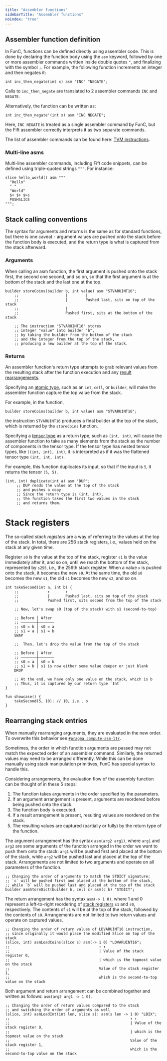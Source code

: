 ```yaml
---
title: "Assembler functions"
sidebarTitle: "Assembler functions"
noindex: "true"
---
```



## Assembler function definition

In FunC, functions can be defined directly using assembler code. This is done by declaring the function body using the `asm` keyword, 
followed by one or more assembler commands written inside double quotes `"`, and finalizing with the symbol `;`.
For example, the following function increments an integer and then negates it:

```func
int inc_then_negate(int x) asm "INC" "NEGATE";
```

Calls to `inc_then_negate` are translated to 2 assembler commands `INC` and `NEGATE`.

Alternatively, the function can be written as:

```func
int inc_then_negate'(int x) asm "INC NEGATE";
```

Here, `INC NEGATE` is treated as a single assembler command by FunC, but the Fift assembler correctly interprets it as two separate commands.

<Aside>

  The list of assembler commands can be found here: [TVM instructions](/tvm/instructions).

</Aside>

### Multi-line asms

Multi-line assembler commands, including Fift code snippets, can be defined using triple-quoted strings `"""`.
For instance:

```func
slice hello_world() asm """
  "Hello"
  " "
  "World"
  $+ $+ $>s
  PUSHSLICE
""";
```

## Stack calling conventions

The syntax for arguments and returns is the same as for standard functions, but there is one caveat - argument values are pushed onto the 
stack before the function body is executed, and the return type is what is captured from the stack afterward.

### Arguments

When calling an asm function, the first argument is pushed onto the stack first, the second one second, and so on, 
so that the first argument is at the bottom of the stack and the last one at the top.

```func
builder storeCoins(builder b, int value) asm "STVARUINT16"; 
    ;;                     |        |
    ;;                     |        Pushed last, sits on top of the stack
    ;;                     |
    ;;                     Pushed first, sits at the bottom of the stack

    ;; The instruction "STVARUINT16" stores 
    ;; integer "value" into builder "b",
    ;; by taking the builder from the bottom of the stack
    ;; and the integer from the top of the stack,
    ;; producing a new builder at the top of the stack.
```

### Returns 

An assembler function's return type attempts to grab relevant values from the resulting stack after the function execution 
and any [result rearrangements](#rearranging-stack-entries).

Specifying an [atomic type](types#atomic-types), such as an `int`, `cell`, or `builder`, will make the assembler function 
capture the top value from the stack. 

For example, in the function,

```func
builder storeCoins(builder b, int value) asm "STVARUINT16"; 
```

the instruction `STVARUINT16` produces a final builder at the top of the stack, which is returned by the `storeCoins` function.

Specifying a [tensor type](types#tensor-types) as a return type, such as `(int, int)`, will cause the assembler function to take as many elements from the stack as 
the number of components in the tensor type. If the tensor type has nested tensor types, like `((int, int), int)`, 
it is interpreted as if it was the flattened tensor type `(int, int, int)`.

For example, this function duplicates its input, so that if the input is `5`, it returns the tensor `(5, 5)`. 

```func 
(int, int) duplicate(int a) asm "DUP";
     ;; DUP reads the value at the top of the stack 
     ;; and pushes a copy.
     ;; Since the return type is (int, int), 
     ;; the function takes the first two values in the stack 
     ;; and returns them.
```

# Stack registers

The so-called _stack registers_ are a way of referring to the values at the top of the stack. In total, 
there are 256 stack registers, i.e., values held on the stack at any given time. 

Register `s0` is the value at the top of the stack, register `s1` is the value immediately after it, and so on, 
until we reach the bottom of the stack, represented by `s255`, i.e., the 256th stack register. 
When a value `x` is pushed onto the stack, it becomes the new `s0`. At the same time, the old `s0` becomes the new `s1`, the old `s1` becomes the new `s2`, and so on.

```tact
int takeSecond(int a, int b) {
    ;;             ↑       ↑
    ;;             |       Pushed last, sits on top of the stack
    ;;             Pushed first, sits second from the top of the stack

    ;; Now, let's swap s0 (top of the stack) with s1 (second-to-top)

    ;; Before │ After
    ;; ───────┼───────
    ;; s0 = b │ s0 = a
    ;; s1 = a │ s1 = b
    SWAP

    ;;  Then, let's drop the value from the top of the stack

    ;; Before │ After
    ;; ───────┼───────
    ;; s0 = a │ s0 = b
    ;; s1 = b │ s1 is now either some value deeper or just blank
    DROP

    ;; At the end, we have only one value on the stack, which is b
    ;; Thus, it is captured by our return type `Int`
}

fun showcase() {
    takeSecond(5, 10); // 10, i.e., b
}
```

## Rearranging stack entries

<Aside>

  When manually rearranging arguments, they are evaluated in the new order. 
  To overwrite this behavior see [`#pragma compute-asm-ltr`](/language/func/compiler-directives#pragma-compute-asm-ltr).

</Aside>

Sometimes, the order in which function arguments are passed may not match the expected order of an assembler command. 
Similarly, the returned values may need to be arranged differently. 
While this can be done manually using stack manipulation primitives, FunC has special syntax to handle this.

Considering arrangements, the evaluation flow of the assembly function can be thought of in these 5 steps:

1. The function takes arguments in the order specified by the parameters.
2. If an argument arrangement is present, arguments are reordered before being pushed onto the stack.
3. The function body is executed.
4. If a result arrangement is present, resulting values are reordered on the stack.
5. The resulting values are captured (partially or fully) by the return type of the function.

The argument arrangement has the syntax `asm(arg2 arg1)`, where `arg1` and `arg2` are some arguments of the function arranged in the order we want to push them 
onto the stack: `arg1` will be pushed first and placed at the bottom of the stack, while `arg2` will be pushed last and placed at the top of the stack. 
Arrangements are not limited to two arguments and operate on all parameters of the function. 

```func
;; Changing the order of arguments to match the STDICT signature:
;; `c` will be pushed first and placed at the bottom of the stack,
;; while `b` will be pushed last and placed at the top of the stack
builder asmStoreDict(builder b, cell c) asm(c b) "STDICT";
```

The return arrangement has the syntax `asm(-> 1 0)`, where 1 and 0 represent a 
left-to-right reordering of [stack registers](#stack-registers) `s1` and `s0`, respectively. 
The contents of `s1` will be at the top of the stack, followed by the contents of `s0`. 
Arrangements are not limited to two return values and operate on captured values.

```func
;; Changing the order of return values of LDVARUINT16 instruction,
;; since originally it would place the modified Slice on top of the stack
(slice, int) asmLoadCoins(slice s) asm(-> 1 0) "LDVARUINT16";
;;                                        ↑ ↑
;;                                        | Value of the stack register 0,
;;                                        | which is the topmost value on the stack
;;                                        Value of the stack register 1,
;;                                        which is the second-to-top value on the stack
```

Both argument and return arrangement can be combined together and written as follows: `asm(arg2 arg1 -> 1 0)`.

```func
;; Changing the order of return values compared to the stack
;; and switching the order of arguments as well
(slice, int) asmLoadInt(int len, slice s): asm(s len -> 1 0) "LDIX";
;;                                                      ↑ ↑
;;                                                      | Value of the stack register 0,
;;                                                      | which is the topmost value on the stack
;;                                                      Value of the stack register 1,
;;                                                      which is the second-to-top value on the stack
```
